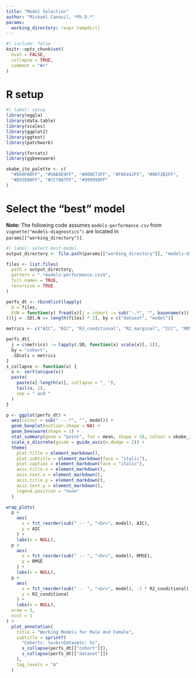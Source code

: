```yaml
---
title: "Model Selection"
author: "Mickaël Canouil, *Ph.D.*"
params:
  working_directory: !expr tempdir()
---
```


```r
#| include: false
knitr::opts_chunk$set(
  eval = FALSE,
  collapse = TRUE,
  comment = "#>"
)
```

# R setup

```r
#| label: setup
library(eggla)
library(data.table)
library(scales)
library(ggplot2)
library(ggtext)
library(patchwork)

library(forcats)
library(ggbeeswarm)

okabe_ito_palette <- c(
  "#E69F00FF", "#56B4E9FF", "#009E73FF", "#F0E442FF", "#0072B2FF",
  "#D55E00FF", "#CC79A7FF", "#999999FF"
)
```

# Select the "best" model

**Note:** The following code assumes `models-performance.csv` from `vignette("models-diagnostics")` are located in `params[["working_directory"]]`.

```r
#| label: select-best-model
output_directory <- file.path(params[["working_directory"]], "models-diagnostics")

files <- list.files(
  path = output_directory,
  pattern = ".*models-performance.csv$",
  full.names = TRUE,
  recursive = TRUE
)

perfs_dt <- rbindlist(lapply(
  X = files,
  FUN = function(x) fread(x)[j = cohort := sub("-.*", "", basename(x))]
))[j = .SD[.N == length(files) * 2], by = c("dataset", "model")]

metrics <- c("AIC", "BIC", "R2_conditional", "R2_marginal", "ICC", "RMSE", "Sigma")

perfs_dt[
  j = c(metrics) := lapply(.SD, function(x) scale(x)[, 1]),
  by = "cohort",
  .SDcols = metrics
]
s_collapse <- function(x) {
  x <- sort(unique(x))
  paste(
    paste(x[-length(x)], collapse = ", "),
    tail(x, 1),
    sep = " and "
  )
}

p <- ggplot(perfs_dt) +
  aes(colour = sub(" --.*", "", model)) +
  geom_boxplot(outlier.shape = NA) +
  geom_beeswarm(shape = 1) +
  stat_summary(geom = "point", fun = mean, shape = 18, colour = okabe_ito_palette[6], size = 4) +
  scale_x_discrete(guide = guide_axis(n.dodge = 2)) +
  theme(
    plot.title = element_markdown(),
    plot.subtitle = element_markdown(face = "italic"),
    plot.caption = element_markdown(face = "italic"),
    axis.title.x = element_markdown(),
    axis.text.x = element_markdown(),
    axis.title.y = element_markdown(),
    axis.text.y = element_markdown(),
    legend.position = "none"
  )

wrap_plots(
  p +
    aes(
      x = fct_reorder(sub(" -- ", "<br>", model), AIC),
      y = AIC
    ) +
    labs(x = NULL),
  p +
    aes(
      x = fct_reorder(sub(" -- ", "<br>", model), RMSE),
      y = RMSE
    ) +
    labs(x = NULL),
  p +
    aes(
      x = fct_reorder(sub(" -- ", "<br>", model), -1 * R2_conditional),
      y = R2_conditional
    ) +
    labs(x = NULL),
  nrow = 3,
  ncol = 1
) +
  plot_annotation(
    title = "Working Models for Male And Female",
    subtitle = sprintf(
      "Cohorts: %s<br>Datasets: %s",
      s_collapse(perfs_dt[["cohort"]]),
      s_collapse(perfs_dt[["dataset"]])
    ),
    tag_levels = "A"
  )
```
